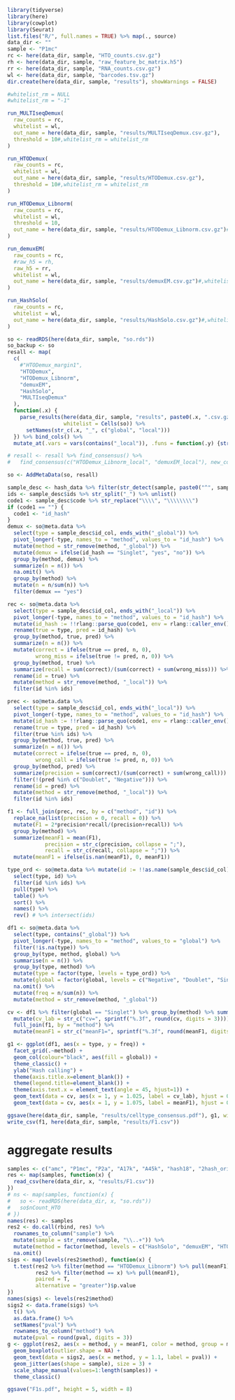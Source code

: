 ```r
library(tidyverse)
library(here)
library(cowplot)
library(Seurat)
list.files("R/", full.names = TRUE) %>% map(., source)
data_dir <- ""
sample <- "P1mc"
rc <- here(data_dir, sample, "HTO_counts.csv.gz")
rh <- here(data_dir, sample, "raw_feature_bc_matrix.h5")
rr <- here(data_dir, sample, "RNA_counts.csv.gz")
wl <- here(data_dir, sample, "barcodes.tsv.gz")
dir.create(here(data_dir, sample, "results"), showWarnings = FALSE)

#whitelist_rm = NULL
#whitelist_rm = "-1"
```

```r
run_MULTIseqDemux(
  raw_counts = rc,
  whitelist = wl,
  out_name = here(data_dir, sample, "results/MULTIseqDemux.csv.gz"), 
  threshold = 10#,whitelist_rm = whitelist_rm
)

run_HTODemux(
  raw_counts = rc,
  whitelist = wl,
  out_name = here(data_dir, sample, "results/HTODemux.csv.gz"), 
  threshold = 10#,whitelist_rm = whitelist_rm
)

run_HTODemux_Libnorm(
  raw_counts = rc,
  whitelist = wl,
  threshold = 10,
  out_name = here(data_dir, sample, "results/HTODemux_Libnorm.csv.gz")#,whitelist_rm = whitelist_rm
)

run_demuxEM(
  raw_counts = rc,
  #raw_h5 = rh,
  raw_h5 = rr,
  whitelist = wl,
  out_name = here(data_dir, sample, "results/demuxEM.csv.gz")#,whitelist_rm = whitelist_rm
)

run_HashSolo(
  raw_counts = rc,
  whitelist = wl,
  out_name = here(data_dir, sample, "results/HashSolo.csv.gz")#,whitelist_rm = whitelist_rm
)
```


```r
so <- readRDS(here(data_dir, sample, "so.rds"))
so_backup <- so
resall <- map(
  c(
    #"HTODemux_margin1",
    "HTODemux",
    "HTODemux_Libnorm",
    "demuxEM",
    "HashSolo",
    "MULTIseqDemux"
  ),
  function(.x) {
    parse_results(here(data_dir, sample, "results", paste0(.x, ".csv.gz")), 
                  whitelist = Cells(so)) %>% 
      setNames(str_c(.x, "_", c("global", "local")))
  }) %>% bind_cols() %>% 
  mutate_at(.vars = vars(contains("_local")), .funs = function(.y) {str_replace_all(.y, "-", "_")})

# resall <- resall %>% find_consensus() %>% 
#   find_consensus(c("HTODemux_Libnorm_local", "demuxEM_local"), new_col = "HTO.EM")

so <- AddMetaData(so, resall)

sample_desc <- hash_data %>% filter(str_detect(sample, paste0("^", sample_id)))
ids <- sample_desc$ids %>% str_split("_") %>% unlist()
code1 <- sample_desc$code %>% str_replace("\\\\", "\\\\\\\\")
if (code1 == "") {
  code1 <- "id_hash"
}
demux <- so@meta.data %>%
  select(type = sample_desc$id_col, ends_with("_global")) %>% 
  pivot_longer(-type, names_to = "method", values_to = "id_hash") %>% 
  mutate(method = str_remove(method, "_global")) %>% 
  mutate(demux = ifelse(id_hash == "Singlet", "yes", "no")) %>% 
  group_by(method, demux) %>% 
  summarize(n = n()) %>% 
  na.omit() %>% 
  group_by(method) %>% 
  mutate(n = n/sum(n)) %>% 
  filter(demux == "yes")

rec <- so@meta.data %>%
  select(type = sample_desc$id_col, ends_with("_local")) %>% 
  pivot_longer(-type, names_to = "method", values_to = "id_hash") %>% 
  mutate(id_hash := !!rlang::parse_quo(code1, env = rlang::caller_env())) %>% 
  rename(true = type, pred = id_hash) %>%
  group_by(method, true, pred) %>% 
  summarize(n = n()) %>% 
  mutate(correct = ifelse(true == pred, n, 0),
         wrong_miss = ifelse(true != pred, n, 0)) %>% 
  group_by(method, true) %>% 
  summarize(recall = sum(correct)/(sum(correct) + sum(wrong_miss))) %>% 
  rename(id = true) %>% 
  mutate(method = str_remove(method, "_local")) %>% 
  filter(id %in% ids)

prec <- so@meta.data %>%
  select(type = sample_desc$id_col, ends_with("_local")) %>% 
  pivot_longer(-type, names_to = "method", values_to = "id_hash") %>% 
  mutate(id_hash := !!rlang::parse_quo(code1, env = rlang::caller_env())) %>% 
  rename(true = type, pred = id_hash) %>%
  filter(true %in% ids) %>% 
  group_by(method, true, pred) %>% 
  summarize(n = n()) %>% 
  mutate(correct = ifelse(true == pred, n, 0),
         wrong_call = ifelse(true != pred, n, 0)) %>% 
  group_by(method, pred) %>% 
  summarize(precision = sum(correct)/(sum(correct) + sum(wrong_call))) %>% 
  filter(!(pred %in% c("Doublet", "Negative"))) %>% 
  rename(id = pred) %>% 
  mutate(method = str_remove(method, "_local")) %>% 
  filter(id %in% ids)

f1 <- full_join(prec, rec, by = c("method", "id")) %>% 
  replace_na(list(precision = 0, recall = 0)) %>%
  mutate(F1 = 2*precision*recall/(precision+recall)) %>% 
  group_by(method) %>% 
  summarize(meanF1 = mean(F1),
            precision = str_c(precision, collapse = ";"),
            recall = str_c(recall, collapse = ";")) %>% 
  mutate(meanF1 = ifelse(is.nan(meanF1), 0, meanF1))

type_ord <- so@meta.data %>% mutate(id := !!as.name(sample_desc$id_col)) %>% 
  select(type, id) %>%
  filter(id %in% ids) %>% 
  pull(type) %>% 
  table() %>% 
  sort() %>%
  names() %>%
  rev() # %>% intersect(ids)

df1 <- so@meta.data %>% 
  select(type, contains("_global")) %>% 
  pivot_longer(-type, names_to = "method", values_to = "global") %>% 
  filter(!is.na(type)) %>% 
  group_by(type, method, global) %>% 
  summarise(n = n()) %>% 
  group_by(type, method) %>% 
  mutate(type = factor(type, levels = type_ord)) %>% 
  mutate(global = factor(global, levels = c("Negative", "Doublet", "Singlet"))) %>% 
  na.omit() %>% 
  mutate(freq = n/sum(n)) %>% 
  mutate(method = str_remove(method, "_global"))

cv <- df1 %>% filter(global == "Singlet") %>% group_by(method) %>% summarise(cv = sd(freq)/mean(freq)) %>% 
  mutate(cv_lab = str_c("cv=", sprintf("%.3f", round(cv, digits = 3)))) %>% 
  full_join(f1, by = "method") %>% 
  mutate(meanF1 = str_c("meanF1=", sprintf("%.3f", round(meanF1, digits = 3))))

g1 <- ggplot(df1, aes(x = type, y = freq)) +
  facet_grid(.~method) +
  geom_col(colour="black", aes(fill = global)) +
  theme_classic() +
  ylab("Hash calling") +
  theme(axis.title.x=element_blank()) +
  theme(legend.title=element_blank()) + 
  theme(axis.text.x = element_text(angle = 45, hjust=1)) +
  geom_text(data = cv, aes(x = 1, y = 1.025, label = cv_lab), hjust = 0, size = 3.5) +
  geom_text(data = cv, aes(x = 1, y = 1.075, label = meanF1), hjust = 0, size = 3.5)

ggsave(here(data_dir, sample, "results/celltype_consensus.pdf"), g1, width = 10, heigh = 5)
write_csv(f1, here(data_dir, sample, "results/F1.csv"))
```

# aggregate results

```r
samples <- c("amc", "P1mc", "P2a", "A17k", "A45k", "hash18", "2hash_orig", "TEImix", "bench_CMO_nuclei", "bench_TotalSeqC_cells", "bench_LMO_MULTseq_cells", "bench_LMO_custom_cells")
res <- map(samples, function(x) {
  read_csv(here(data_dir, x, "results/F1.csv"))
})
# ns <- map(samples, function(x) {
#   so <- readRDS(here(data_dir, x, "so.rds"))
#   so$nCount_HTO
# })
names(res) <- samples
res2 <- do.call(rbind, res) %>% 
  rownames_to_column("sample") %>% 
  mutate(sample = str_remove(sample, "\\..+")) %>% 
  mutate(method = factor(method, levels = c("HashSolo", "demuxEM", "HTODemux", "HTODemux_Libnorm", "MULTIseqDemux"))) %>% 
  na.omit()
sigs <- map(levels(res2$method), function(x) {
  t.test(res2 %>% filter(method == "HTODemux_Libnorm") %>% pull(meanF1),
         res2 %>% filter(method == x) %>% pull(meanF1),
         paired = T,
         alternative = "greater")$p.value
})
names(sigs) <- levels(res2$method)
sigs2 <- data.frame(sigs) %>%
  t() %>% 
  as.data.frame() %>% 
  setNames("pval") %>% 
  rownames_to_column("method") %>% 
  mutate(pval = round(pval, digits = 3))
g <- ggplot(res2, aes(x = method, y = meanF1, color = method, group = method)) +
  geom_boxplot(outlier.shape = NA) +
  geom_text(data = sigs2, aes(x = method, y = 1.1, label = pval)) +
  geom_jitter(aes(shape = sample), size = 3) +
  scale_shape_manual(values=1:length(samples)) +
  theme_classic()

ggsave("F1s.pdf", height = 5, width = 8)
```
